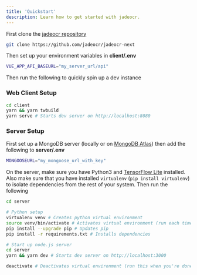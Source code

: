 ```yaml
---
title: 'Quickstart'
description: Learn how to get started with jadeocr.
---
```


First clone the [jadeocr repository](https://github.com/jadeocr/jadeocr-next)
```bash
git clone https://github.com/jadeocr/jadeocr-next
```
Then set up your environment variables in **client/.env**
```bash title=client/.env
VUE_APP_API_BASEURL="my_server_url/api"
```
Then run the following to quickly spin up a dev instance
### Web Client Setup
```bash
cd client
yarn && yarn twbuild
yarn serve # Starts dev server on http://localhost:8080
```
### Server Setup
First set up a MongoDB server (locally or on [MongoDB Atlas](https://www.mongodb.com/cloud/atlas)) then add the following to **server/.env**
```bash title=server/.env
MONGOOSEURL="my_mongoose_url_with_key"
```
On the server, make sure you have Python3 and [TensorFlow Lite](https://www.tensorflow.org/lite/guide/python) installed. Also make sure that you have installed `virtualenv` (`pip install virtualenv`) to isolate dependencies from the rest of your system.
Then run the following
```bash
cd server

# Python setup
virtualenv venv # Creates python virtual environment
source venv/bin/activate # Activates virtual environment (run each time before working with the server)
pip install --upgrade pip # Updates pip
pip install -r requirements.txt # Installs dependencies

# Start up node.js server
cd server
yarn && yarn dev # Starts dev server on http://localhost:3000

deactivate # Deactivates virtual environment (run this when you're done)
```
